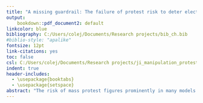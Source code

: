 ```yaml
---
title: "A missing guardrail: The failure of protest risk to deter election manipulation in non-democracies"
output:
    bookdown::pdf_document2: default
linkcolor: blue
bibliography: C:/Users/colej/Documents/Research projects/bib_ch.bib
#biblio-style: "apalike"
fontsize: 12pt
link-citations: yes
toc: false
csl: C:/Users/colej/Documents/Research projects/ji_manipulation_protest/american-journal-of-political-science.csl
indent: true
header-includes: 
  - \usepackage{booktabs}
  - \usepackage{setspace}
abstract: "The risk of mass protest figures prominently in many models of election manipulation, as a deterrent to tampering with elections. Yet election manipulation is common outside liberal democracies, while protest is rare (and successful protest rarer still). Using count data on protest events from 647 elections from 1990 to 2012, this paper argues that the risk to incumbents has been overstated in prior work for two reasons. First, information revealed by election fraud is ambiguous; second, any such information quickly decays once protests do begin. The results show that the level of fraud has no bearing on the number of protests after an election, and is associated with protest initiation only in rare circumstances. This pessimistic finding implies that democracies are more fragile, and non-democracies more robust, than prior work predicts."
---
```



\begin{center}
Word count: 9,498
\end{center}
